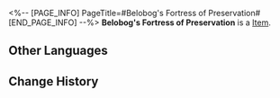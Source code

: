 <%-- [PAGE_INFO]
PageTitle=#Belobog's Fortress of Preservation#
[END_PAGE_INFO] --%>
{{Item Infobox
|id          = 63045
|image       = Item Belobog's Fortress of Preservation.png
|type        = 
|invCategory = Relics
|rarity      = 5
|effect      = 
|description = The Everwinter Monument, the most obvious landmark in Belobog's Administrative District, is enclosed within the plane. Those passing this monument can all feel a distant and warm gaze protecting them.
|source1     = [[Simulated Universe]]: World 6 - Immersion Device Redemption
}}
'''Belobog's Fortress of Preservation''' is a [[Item]].

==Other Languages==
{{Other Languages
|en   = Belobog's Fortress of Preservation
|zhs  = 贝洛伯格的存护堡垒
|zht  = 貝洛伯格的存護堡壘
|ja   = ベロブルグの存護の砦
|ko   = 벨로보그 보존의 보루
|es   = Fortaleza de la Conservación de Belobog
|fr   = Forteresse de la Préservation de Belobog
|ru   = Форт Сохранения Белобога
|th   = Belobog's Fortress of Preservation
|vi   = Pháo Đài Bảo Hộ Belobog
|de   = Belobogs Festung der Bewahrung
|id   = Belobog's Fortress of Preservation
|pt   = Fortaleza da Preservação de Belobog
}}

==Change History==
{{Change History|1.0}}